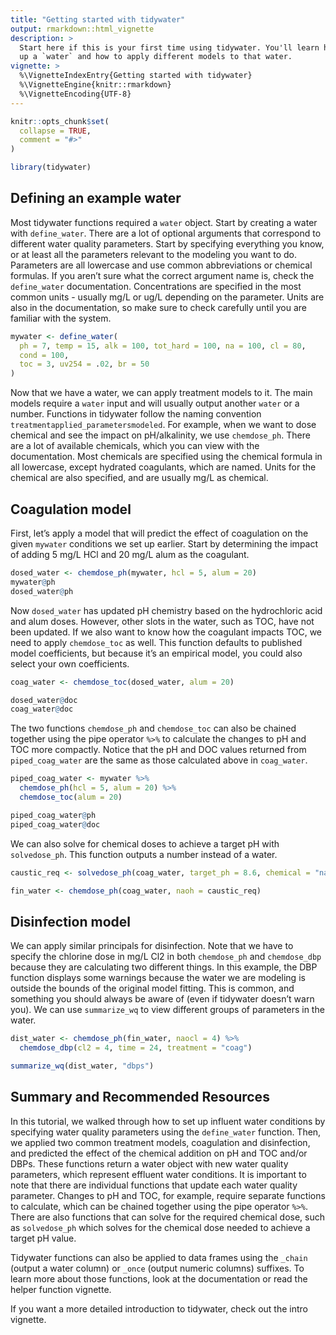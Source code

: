 ```yaml
---
title: "Getting started with tidywater"
output: rmarkdown::html_vignette
description: >
  Start here if this is your first time using tidywater. You'll learn how to set 
  up a `water` and how to apply different models to that water.
vignette: >
  %\VignetteIndexEntry{Getting started with tidywater}
  %\VignetteEngine{knitr::rmarkdown}
  %\VignetteEncoding{UTF-8}
---
```


```r
knitr::opts_chunk$set(
  collapse = TRUE,
  comment = "#>"
)
```

```r
library(tidywater)
```

## Defining an example water

Most tidywater functions required a `water` object. Start by creating a water with `define_water`. There are a lot of optional arguments that correspond to different water quality parameters. Start by specifying everything you know, or at least all the parameters relevant to the modeling you want to do. Parameters are all lowercase and use common abbreviations or chemical formulas. If you aren't sure what the correct argument name is, check the `define_water` documentation. Concentrations are specified in the most common units - usually mg/L or ug/L depending on the parameter. Units are also in the documentation, so make sure to check carefully until you are familiar with the system.

```r
mywater <- define_water(
  ph = 7, temp = 15, alk = 100, tot_hard = 100, na = 100, cl = 80,
  cond = 100,
  toc = 3, uv254 = .02, br = 50
)
```

Now that we have a water, we can apply treatment models to it. The main models require a `water` input and will usually output another `water` or a number. Functions in tidywater follow the naming convention `treatmentapplied_parametersmodeled`. For example, when we want to dose chemical and see the impact on pH/alkalinity, we use `chemdose_ph`. There are a lot of available chemicals, which you can view with the documentation. Most chemicals are specified using the chemical formula in all lowercase, except hydrated coagulants, which are named. Units for the chemical are also specified, and are usually mg/L as chemical.

## Coagulation model

First, let's apply a model that will predict the effect of coagulation on the given `mywater` conditions we set up earlier. Start by determining the impact of adding 5 mg/L HCl and 20 mg/L alum as the coagulant.

```r
dosed_water <- chemdose_ph(mywater, hcl = 5, alum = 20)
mywater@ph
dosed_water@ph
```

Now `dosed_water` has updated pH chemistry based on the hydrochloric acid and alum doses. However, other slots in the water, such as TOC, have not been updated. If we also want to know how the coagulant impacts TOC, we need to apply `chemdose_toc` as well. This function defaults to published model coefficients, but because it's an empirical model, you could also select your own coefficients.
```r
coag_water <- chemdose_toc(dosed_water, alum = 20)

dosed_water@doc
coag_water@doc
```

The two functions `chemdose_ph` and `chemdose_toc` can also be chained together using the pipe operator `%>%` to calculate the changes to pH and TOC more compactly. Notice that the pH and DOC values returned from `piped_coag_water` are the same as those calculated above in `coag_water`.

```r
piped_coag_water <- mywater %>%
  chemdose_ph(hcl = 5, alum = 20) %>%
  chemdose_toc(alum = 20)

piped_coag_water@ph
piped_coag_water@doc
```

We can also solve for chemical doses to achieve a target pH with `solvedose_ph`. This function outputs a number instead of a water.
```r
caustic_req <- solvedose_ph(coag_water, target_ph = 8.6, chemical = "naoh")

fin_water <- chemdose_ph(coag_water, naoh = caustic_req)
```

## Disinfection model

We can apply similar principals for disinfection. Note that we have to specify the chlorine dose in mg/L Cl2 in both `chemdose_ph` and `chemdose_dbp` because they are calculating two different things. In this example, the DBP function displays some warnings because the water we are modeling is outside the bounds of the original model fitting. This is common, and something you should always be aware of (even if tidywater doesn't warn you). We can use `summarize_wq` to view different groups of parameters in the water.
```r
dist_water <- chemdose_ph(fin_water, naocl = 4) %>%
  chemdose_dbp(cl2 = 4, time = 24, treatment = "coag")

summarize_wq(dist_water, "dbps")
```

## Summary and Recommended Resources

In this tutorial, we walked through how to set up influent water conditions by specifying water quality parameters using the `define_water` function. Then, we applied two common treatment models, coagulation and disinfection, and predicted the effect of the chemical addition on pH and TOC and/or DBPs. These functions return a water object with new water quality parameters, which represent effluent water conditions. It is important to note that there are individual functions that update each water quality parameter. Changes to pH and TOC, for example, require separate functions to calculate, which can be chained together using the pipe operator `%>%`. There are also functions that can solve for the required chemical dose, such as `solvedose_ph` which solves for the chemical dose needed to achieve a target pH value.

Tidywater functions can also be applied to data frames using the `_chain` (output a water column) or `_once` (output numeric columns) suffixes. To learn more about those functions, look at the documentation or read the helper function vignette.

If you want a more detailed introduction to tidywater, check out the intro vignette.

